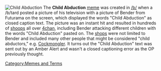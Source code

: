 [[Image:1178851430385.jpg|thumb|Child Abduction]]
The '''Child Abduction''' [[meme]] was created in [[/b/]] when a /b/tard posted a picture of his television with a picture of Bender from Futurama on the screen, which displayed the words "Child Abduction" as closed caption text. The picture was an instant hit and resulted in hundreds of [[shoops]] all over [[4chan]], including Bender attacking different children with the words "Child Abduction" pasted on. The [[shops]] were not limited to Bender and included many other people that might be considered "child abductors," e.g. [[Cockmongler]]. It turns out the "Child Abduction" text was sent out by an Amber Alert and wasn't a closed captioning error as the OP previously thought.

[[Category:Memes and Terms]]
